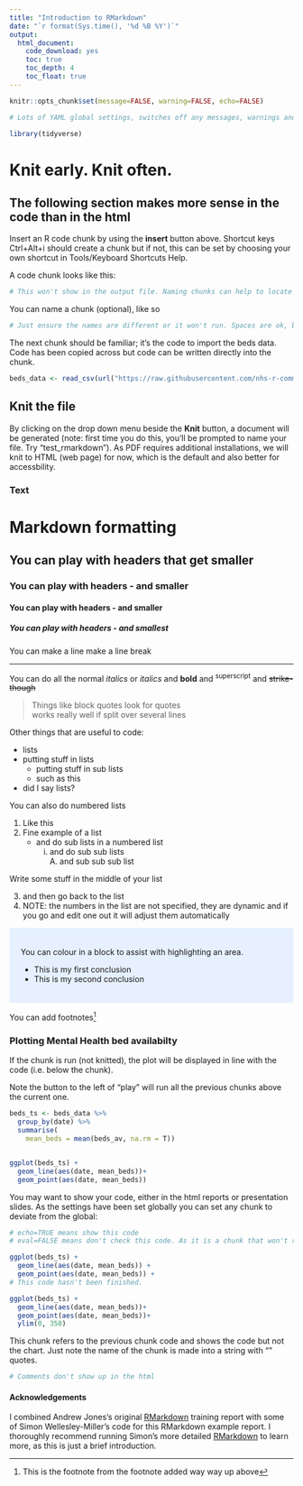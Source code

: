 ```yaml
---
title: "Introduction to RMarkdown"
date: "`r format(Sys.time(), '%d %B %Y')`"
output:
  html_document:
    code_download: yes
    toc: true
    toc_depth: 4
    toc_float: true
---
```


```r
knitr::opts_chunk$set(message=FALSE, warning=FALSE, echo=FALSE)

# Lots of YAML global settings, switches off any messages, warnings and stops sharing and code.

library(tidyverse)

```


# Knit early. Knit often. 

## The following section makes more sense in the code than in the html

Insert an R code chunk by using the **insert** button above. Shortcut keys Ctrl+Alt+i should create a chunk but if not, this can be set by choosing your own shortcut in Tools/Keyboard Shortcuts Help.

A code chunk looks like this:


```r

# This won't show in the output file. Naming chunks can help to locate sections.

```

You can name a chunk (optional), like so 

```r

# Just ensure the names are different or it won't run. Spaces are ok, but not underscores between words

```

The next chunk should be familiar; it's the code to import the beds data. Code has been copied across but code can be written directly into the chunk.  

```r

beds_data <- read_csv(url("https://raw.githubusercontent.com/nhs-r-community/intro_r_data/main/beds_data.csv"), col_types = cols(date = col_date(format = "%d/%m/%Y")), skip = 3)

```

## Knit the file

By clicking on the drop down menu beside the **Knit** button, a document will be generated (note: first time you do this, you'll be prompted to name your file. Try "test_rmarkdown"). As PDF requires additional installations, we will knit to HTML (web page) for now, which is the default and also better for accessbility.

### Text

# Markdown formatting

## You can play with headers that get smaller

### You can play with headers - and smaller

#### You can play with headers  - and smaller

##### You can play with headers  - and smallest

You can make a line make a line break

***

You can do all the normal *italics* or _italics_ and **bold** and ^superscript^ and ~~strike-though~~

> Things like block quotes look for quotes  
> works really well if 
> split over several lines

Other things that are useful to code:

* lists
* putting stuff in lists
  + putting stuff in sub lists
  + such as this
* did I say lists?

You can also do numbered lists

(@) Like this
(@) Fine example of a list
    + and do sub lists in a numbered list
      i) and do sub sub lists  
        A. and sub sub sub list

Write some stuff in the middle of your list        
        
(@) and then go back to the list
(@) NOTE: the numbers in the list are not specified, they are dynamic and if you go and edit one out it will adjust them automatically

<style>
div.blue { background-color:#e6f0ff; border-radius: 5px; padding: 20px;}
</style>
<div class = "blue">

You can colour in a block to assist with highlighting an area.

- This is my first conclusion
- This is my second conclusion  

</div>

You can add footnotes[^1]

[^1]:This is the footnote from the footnote added way way up above


### Plotting Mental Health bed availabilty 

If the chunk is run (not knitted), the plot will be displayed in line with the code (i.e. below the chunk). 

Note the button to the left of "play" will run all the previous chunks above the current one. 

```r

beds_ts <- beds_data %>%
  group_by(date) %>%
  summarise(
    mean_beds = mean(beds_av, na.rm = T))


ggplot(beds_ts) +
  geom_line(aes(date, mean_beds))+
  geom_point(aes(date, mean_beds))


```


You may want to show your code, either in the html reports or presentation slides. As the settings have been set globally you can set any chunk to deviate from the global:


```r

# echo=TRUE means show this code
# eval=FALSE means don't check this code. As it is a chunk that won't run correctly, eval=TRUE would result in an error.

ggplot(beds_ts) +
  geom_line(aes(date, mean_beds)) +
  geom_point(aes(date, mean_beds)) +
# This code hasn't been finished.

```


```r

ggplot(beds_ts) +
  geom_line(aes(date, mean_beds))+
  geom_point(aes(date, mean_beds))+
  ylim(0, 350)

```

This chunk refers to the previous chunk code and shows the code but not the chart. 
Just note the name of the chunk is made into a string with "" quotes.

```r
# Comments don't show up in the html

```

#### Acknowledgements

I combined Andrew Jones's original [RMarkdown](https://github.com/nhs-r-community/intro_r/blob/master/intro_rmarkdown.Rmd) training report with some of Simon Wellesley-Miller's code for this RMarkdown example report. I thoroughly recommend running Simon's more detailed [RMarkdown](https://github.com/SimonW-M/Markdown/blob/main/R-Training-v5.Rmd) to learn more, as this is just a brief introduction.
